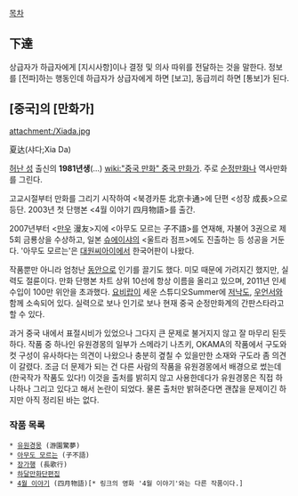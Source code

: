 [[목차]]
== 下達 ==
상급자가 하급자에게 [지시사항]이나 결정 및 의사 따위를 전달하는 것을 말한다. 정보를 [전파]하는 행동인데 하급자가 상급자에게 하면 [보고], 동급끼리 하면 [통보]가 된다.
== [중국]의 [만화가] ==
attachment:/Xiada.jpg

夏达(샤다;Xia Da)

[[허난 성]] 출신의 '''1981년생'''(...) [[wiki:"중국 만화" 중국 만화가]]. 주로 [[순정만화]]나 역사만화를 그린다.


고교시절부터 만화를 그리기 시작하여 <북경카툰 北京卡通>에 단편 <성장 成長>으로 등단. 2003년 첫 단행본 <4월 이야기 四月物語>를 출간. 

2007년부터 <[[만우]] 漫友>지에 <아무도 모르는 子不語>를 연재해, 자불어 3권으로 제5회 금룡상을 수상하고, 일본 [[슈에이샤]]의 <울트라 점프>에도 진출하는 등 성공을 거둔다. '아무도 모르는'은 [[대원씨아이]]에서 한국어판이 나왔다. 

작품뿐만 아니라 엄청난 [[동안]]으로 인기를 끌기도 했다. 미모 때문에 가려지긴 했지만, 실력도 절륜이다. 만화 단행본 차트 상위 10선에 항상 이름을 올리고 있으며, 2011년 인세수입이 100만 위안을 초과했다. [[요비랍]]이 세운 스튜디오Summer에 [[저낙도]], [[우언서]]와 함께 소속되어 있다. 실력으로 보나 인기로 보나 현재 중국 순정만화계의 간판스타라고 할 수 있다.

과거 중국 내에서 표절시비가 있었으나 그다지 큰 문제로 불거지지 않고 잘 마무리 된듯 하다. 작품 중 하나인 유원경몽의 일부가 스메라기 나츠키, OKAMA의 작품에서 구도와 컷 구성이 유사하다는 의견이 나왔으나 충분히 곂칠 수 있을만한 소재와 구도라 좀 의견이 갈렸다. 조금 더 문제가 되는 건 다른 사람의 작품을 유원경몽에서 배경으로 썼는데(한국작가 작품도 있다!) 이것을 출처를 밝히지 않고 사용한데다가 유원경몽은 직접 하나하나 그리고 있다고 해서 논란이 되었다. 물론 출처만 밝혀준다면 괜찮을 문제이긴 하지만 아직 정리된 바는 없다.
=== 작품 목록 ===

 * [[유원경몽]] (游園驚夢)
 * [[아무도 모르는]] (子不語) 
 * [[장가행]] (長歌行)
 * [[하달만화단편집]]
 * [[4월 이야기]] (四月物語)[* 링크의 영화 '4월 이야기'와는 다른 작품이다.]
